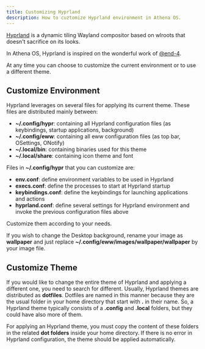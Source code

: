 ```yaml
---
title: Customizing Hyprland
description: How to cuztomize Hyprland environment in Athena OS.
---
```


[Hyprland](https://wiki.archlinux.org/title/Hyprland) is a dynamic tiling Wayland compositor based on wlroots that doesn't sacrifice on its looks.

In Athena OS, Hyprland is inspired on the wonderful work of [@end-4](https://github.com/end-4/dots-hyprland).

At any time you can choose to customize the current environment or to use a different theme.

## Customize Environment

Hyprland leverages on several files for applying its current theme. These files are distributed mainly between:
* **~/.config/hypr**: containing all Hyprland configuration files (as keybindings, startup applications, background)
* **~/.config/eww**: containing all eww configuration files (as top bar, OSettings, ONotify)
* **~/.local/bin**: containing binaries used for this theme
* **~/.local/share**: containing icon theme and font

Files in **~/.config/hypr** that you can customize are:
* **env.conf**: define environment variables to be used in Hyprland
* **execs.conf**: define the processes to start at Hyprland startup
* **keybindings.conf**: define the keybindings for launching applications and actions
* **hyprland.conf**: define several settings for Hyprland environment and invoke the previous configuration files above

Customize them according to your needs.

If you wish to change the Desktop background, rename your image as **wallpaper** and just replace **~/.config/eww/images/wallpaper/wallpaper** by your image file.

## Customize Theme

If you would like to change the entire theme of Hyprland and applying a different one, you need to search for different. Usually, Hyprland themes are distributed as **dotfiles**. Dotfiles are named in this manner because they are the usual folder in your home directory that start with **.** in their name. So, a Hyprland theme typically consists of a **.config** and **.local** folders, but they could have also more of them.

For applying an Hyprland theme, you must copy the content of these folders in the related **dot folders** inside your home directory. If there is no error in Hyprland configuration, the theme should be applied automatically.

<ImageComponent />